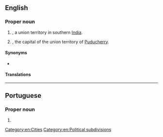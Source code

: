 ==English==
{{wikipedia|Puducherry}}

===Proper noun===
{{en-proper noun}}

# {{former name of|Puducherry|nodot=1|lang=en}}, a union territory in southern [[India]].
# {{former name of|Puducherry|nodot=1|lang=en}}, the capital of the union territory of [[Puducherry]].

====Synonyms====
* {{l|en|Puducherry}}

====Translations====
{{trans-see|Puducherry}}

[[Category:en:Cities]]
[[Category:en:Political subdivisions]]

----

==Portuguese==

===Proper noun===
{{pt-proper noun|f}}

# {{place|pt|city|territory/Puducherry|c/India|t1=Puducherry|t2=Pondicherry}}